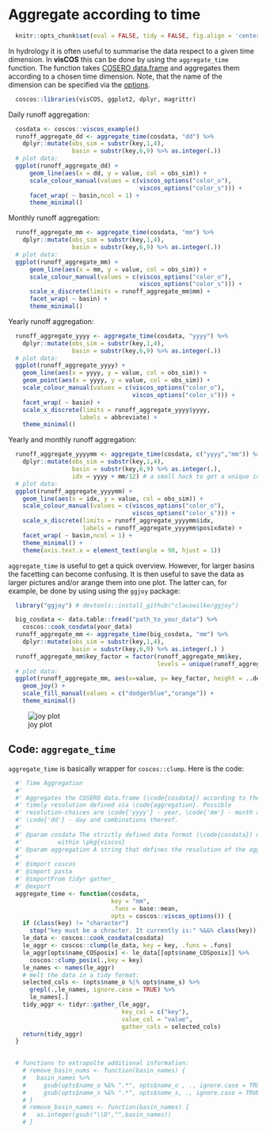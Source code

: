 # Aggregate according to time

```r
  knitr::opts_chunk$set(eval = FALSE, tidy = FALSE, fig.align = 'center')
```

In hydrology it is often useful to summarise the data respect to a
given time dimension. In **visCOS** this can be done by using the
`aggregate_time` function. The function takes
[COSERO data.frame](cook_data.html) and aggregates them according to a chosen
time dimension. Note, that the name of the dimension can be specified via the
[options](LP-viscos_options.html).

```r
  coscos::libraries(visCOS, ggplot2, dplyr, magrittr)
```

Daily runoff aggregation:
```r
  cosdata <- coscos::viscos_example()
  runoff_aggregate_dd <- aggregate_time(cosdata, "dd") %>% 
    dplyr::mutate(obs_sim = substr(key,1,4), 
                  basin = substr(key,6,9) %>% as.integer(.))
  # plot data:
  ggplot(runoff_aggregate_dd) +
      geom_line(aes(x = dd, y = value, col = obs_sim)) +
      scale_colour_manual(values = c(viscos_options("color_o"),
                                     viscos_options("color_s"))) +
      facet_wrap( ~ basin,ncol = 1) +
      theme_minimal()
```

Monthly runoff aggregation:
```r
  runoff_aggregate_mm <- aggregate_time(cosdata, "mm") %>% 
    dplyr::mutate(obs_sim = substr(key,1,4), 
                  basin = substr(key,6,9) %>% as.integer(.))
  # plot data:
  ggplot(runoff_aggregate_mm) +
      geom_line(aes(x = mm, y = value, col = obs_sim)) +
      scale_colour_manual(values = c(viscos_options("color_o"),
                                     viscos_options("color_s"))) +
      scale_x_discrete(limits = runoff_aggregate_mm$mm) +
      facet_wrap( ~ basin) +
      theme_minimal()
```

Yearly runoff aggregation:
```r
  runoff_aggregate_yyyy <- aggregate_time(cosdata, "yyyy") %>% 
    dplyr::mutate(obs_sim = substr(key,1,4), 
                  basin = substr(key,6,9) %>% as.integer(.))
  # plot data:
  ggplot(runoff_aggregate_yyyy) +
    geom_line(aes(x = yyyy, y = value, col = obs_sim)) +
    geom_point(aes(x = yyyy, y = value, col = obs_sim)) +
    scale_colour_manual(values = c(viscos_options("color_o"),
                                   viscos_options("color_s"))) +
    facet_wrap( ~ basin) +
    scale_x_discrete(limits = runoff_aggregate_yyyy$yyyy,  
                    labels = abbreviate) +
    theme_minimal()
```

Yearly and monthly runoff aggregation:
```r
  runoff_aggregate_yyyymm <- aggregate_time(cosdata, c("yyyy","mm")) %>% 
    dplyr::mutate(obs_sim = substr(key,1,4), 
                  basin = substr(key,6,9) %>% as.integer(.), 
                  idx = yyyy + mm/12) # a small hack to get a unique identifier
  # plot data:
  ggplot(runoff_aggregate_yyyymm) +
    geom_line(aes(x = idx, y = value, col = obs_sim)) +
    scale_colour_manual(values = c(viscos_options("color_o"),
                                   viscos_options("color_s"))) +
    scale_x_discrete(limits = runoff_aggregate_yyyymm$idx,  
                     labels = runoff_aggregate_yyyymm$posixdate) +
    facet_wrap( ~ basin,ncol = 1) +
    theme_minimal() +
    theme(axis.text.x = element_text(angle = 90, hjust = 1))
```

`aggregate_time` is useful to get a quick overview. However, for larger basins 
the facetting can become confusing. It is then useful to save the data as larger
pictures and/or arange them into one plot. The latter can, for example,
be done by using using the `ggjoy` package: 
```r
  library("ggjoy") # devtools::install_github("clauswilke/ggjoy")

  big_cosdata <- data.table::fread("path_to_your_data") %>% 
    coscos::cook_cosdata(your_data)
  runoff_aggregate_mm <- aggregate_time(big_cosdata, "mm") %>% 
    dplyr::mutate(obs_sim = substr(key,1,4), 
                  basin = substr(key,6,9) %>% as.integer(.) ) 
  runoff_aggregate_mm$key_factor = factor(runoff_aggregate_mm$key,
                                          levels = unique(runoff_aggregate_mm$key))
  # plot data:
  ggplot(runoff_aggregate_mm, aes(x=value, y= key_factor, height = ..density.., fill = obs_sim)) +
    geom_joy() +
    scale_fill_manual(values = c("dodgerblue","orange")) +
    theme_minimal()

```
![joy plot](figures/aggregation_joyplot-example.png)


## Code: `aggregate_time`
`aggregate_time` is basically wrapper for `coscos::clump`. Here is the code:
```r
  #' Time Aggregation
  #'
  #' Aggregates the COSERO data.frame (\code{cosdata}) according to the
  #' timely resolution defined via \code{aggregation}. Possible
  #' resolution-choices are \code{'yyyy'} - year, \code{'mm'} - month and
  #' \code{'dd'} - day and combinations thereof.
  #'
  #' @param cosdata The strictly defined data format (\code{cosdata}) used 
  #'          within \pkg{viscos}
  #' @param aggregation A string that defines the resolution of the aggregation.
  #' 
  #' @import coscos
  #' @import pasta
  #' @importFrom tidyr gather_
  #' @export
  aggregate_time <- function(cosdata, 
                             key = "mm", 
                             .funs = base::mean, 
                             opts = coscos::viscos_options()) {
    if (class(key) != "character")
      stop("key must be a chracter. It currently is:" %&&% class(key))
    le_data <- coscos::cook_cosdata(cosdata)
    le_aggr <- coscos::clump(le_data, key = key, .funs = .funs) 
    le_aggr[opts$name_COSposix] <- le_data[[opts$name_COSposix]] %>% 
      coscos::clump_posix(.,key = key)
    le_names <- names(le_aggr)
    # melt the data in a tidy format:
    selected_cols <- (opts$name_o %|% opts$name_s) %>% 
      grepl(.,le_names, ignore.case = TRUE) %>% 
      le_names[.]
    tidy_aggr <- tidyr::gather_(le_aggr,
                                key_col = c("key"),
                                value_col = "value", 
                                gather_cols = selected_cols)
    return(tidy_aggr)
  }

  
  # functions to extrapolte additional information:
    # remove_basin_nums <- function(basin_names) {
    #   basin_names %>% 
    #     gsub(opts$name_o %&% ".*", opts$name_o , ., ignore.case = TRUE) %>% 
    #     gsub(opts$name_s %&% ".*", opts$name_s, ., ignore.case = TRUE)
    # }
    # remove_basin_names <- function(basin_names) {
    #   as.integer(gsub("\\D","",basin_names))
    # }
```

